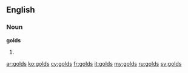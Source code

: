 ==English==

===Noun===
'''golds'''

# {{plural of|[[gold]]}}

[[ar:golds]]
[[ko:golds]]
[[cy:golds]]
[[fr:golds]]
[[it:golds]]
[[my:golds]]
[[ru:golds]]
[[sv:golds]]